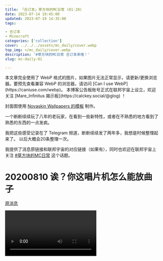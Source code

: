 ```yaml
---
title: 「合订本」草方块的MC日常 (01-20)
date: 2023-07-14 19:45:00
updated: 2023-07-19 14:35:00
tags: 

- 合订本
- Minecraft
categories: ['collection']
cover: ../../../assets/mc_daily/cover.webp
top_img: </mc_daily/cover.webp
description: '#草方块的MC日常 合订本来咯！'
slug: mc-daily-01

---
```


<CallOut>
本文章完全使用了 WebP 格式的图片，如果图片无法正常显示，请更新/更换浏览器。要预先查看兼容 WebP 的浏览器，请访问 [Can I use WebP](https://caniuse.com/webp)。
</CallOut>

<CallOut>
本博客公告板账号正式在联邦宇宙上设立，欢迎关注 [Mare_Infinitus 揭示板](https://calckey.social/@glog) ！
</CallOut>

封面图使用 [Novaskin Wallpapers 的模板](https://wallpapers.novaskin.me/hole) 制作。

一个断断续续玩了八年的老玩家，在看到一些新特性，或者在不熟悉的地方看到了熟悉的东西的一点发疯。

我把这些感受记录在了 Telegram 频道，断断续续发了两年多，我想是时候整理起来了。 以后大概会20条整理一次。

我提供了消息原链接和联邦宇宙的对应链接（如果有），同时也欢迎在联邦宇宙上关注 [#草方块的MC日常](https://o3o.ca/tags/草方块的MC日常) 这个话题。

# 20200810 诶？你这唱片机怎么能放曲子

[原消息](https://t.me/realGrassblock/311)

<video src="/mc_daily/vid/video_2023-07-14_20-41-53.mp4" />


我火星了？1.16正式版自带音乐包的吗？

追记：自带录屏居然支持内录了，我火星了

（补记：之前的基岩版需要另行下载音乐包，而微软/bugjang的服务器老是爆炸，所以导致游戏一直没有背景音乐）

# 20201219 发现化学功能时的欣喜

[原链接](https://t.me/realGrassblock/611)

![创建新元素！](../../../assets/mc_daily/img/photo_2023-07-19_13-52-42.webp)
![化合物创建器](../../../assets/mc_daily/img/photo_2023-07-15_10-34-30.webp)
我在 Minecraft 学化学，但是怎么创建化合物啊？

（补记：左翻有找看到了启用教育版特性的选项，于是玩了一把）

# 20210115 面板服ei

[原链接](https://t.me/realGrassblock/659)

![游戏暂停界面](../../../assets/mc_daily/img/photo_2023-07-15_10-34-35.webp)
成功在白嫖的面板服上玩了一会儿

（补记：当时用的是server.pro，其实说实话免费的很难用，因为要排队而且锁设置，似乎存档也不会留下，但我这点实在记不得了，但是对于当时的我来说仍然是一件很快乐的事（指和朋友一起玩））

# 20210118 出现音乐的原因找到了

[原链接](https://t.me/realGrassblock/731)

![一份文件列表](../../../assets/mc_daily/img/photo_2023-07-15_10-34-40.webp)
突然找到了我的~~Minecarft~~Minecraft有音乐了的原因…（原文打错了）

（补记：当时在车上还听了听这些原声，真的很有氛围！）

# 20210119->? 断档点

（原频道丢了...具体细节我也不大记得了，好像是开号的频道丢了（？

# 20210205 什么玩意儿？

[原链接](https://t.me/realGrassblock/949)

![一个抄袭游戏的直播画面](../../../assets/mc_daily/img/photo_2023-07-15_10-34-46.webp)
啊这…这是什么玩意儿

（补记：当时就比较喜欢短视频多一些，就没想到刷到了这么个鬼东西）

# 20210212 更新日志，但移除了him

[原链接](https://t.me/realGrassblock/1094)

![保熟的更新日志](../../../assets/mc_daily/img/photo_2023-07-15_10-34-58.webp)
删除了him（盯）

（补记：这首是 布施明 的《君は薔薇より美しい（你比玫瑰更美丽）》，当时翻了翻评论区发现了这条，没绷住。）

（顺便科普一下，此处"him"=="herobrine"，”移除了herobrine“其实是minecraft更新日志中一条开玩笑的内容。详见[mcbbs wiki](https://mcbbs.wiki/index.php?title=已移除Herobrine)）

# 20211110 传送的奇怪特性

[原链接](https://t.me/realGrassblock/2923)

<video src="/mc_daily/vid/video_2023-07-15_10-17-48.mp4" />

不是很理解 ver 1.17.10

（补记：突发奇想，想做一个一次性的矿车铁路，但是发现传送到y坐标为0时矿车实体并不会消失，然后就有了这个视频）

# 20220123 一日筑路工

[原链接](https://t.me/realGrassblock/3227)

![一列咱铺的铁轨](../../../assets/mc_daily/img/photo_2023-07-15_10-35-05.webp)

只要我们不断铺路 道路就会向前延伸

（补记：迫害团长(1/1)，当时是在一个朋友开的的服务器上，我们在那里铺设了一条非常长的铁路，可惜现在服务器已经没了）

# 20230313 故^%\$#地\$%@\$重@*%游

[原链接](https://t.me/realGrassblock/6136) [联邦宇宙](https://o3o.ca/@grassblock/110013695562425447) [镜像](https://social.ongov.ca/@grassblock/110013695562425447)

![出bug了的故地](../../../assets/mc_daily/img/photo_2023-07-15_10-35-11.webp)

今天打开了手机上好久没玩的存档（大概一年多），发现它已经坏得差不多了... 这就是仅能加载出来的地形了...几个区块外有个半空岛也一并加载不了了

（能破坏空区域内区块但无法加载） （叹息）

（补记：原因可能是内存不足？）

# 20230501 故地重游2

[原链接](https://t.me/realGrassblock/6303) [联邦宇宙](https://o3o.ca/@grassblock/110291128120037048) [镜像](https://social.ongov.ca/@grassblock/110291128120037048)

![新形象](../../../assets/mc_daily/img/photo_2023-07-15_10-35-22.webp)
![故地的一部分](../../../assets/mc_daily/img/photo_2023-07-15_10-35-29.webp)

刚才玩了一圈Minecraft Bedrock，我只能说微软是懂怎么搞坏游戏的🌚

顺便之前的地形似乎恢复了，可能是上次有bug
（不知道什么时候菜市场自动给咱更新到1.19.3了）

（补记：bugjang要吃饭的嘛，不过玩得确实花）

# 20230610 故地，但与别人同游

[原链接](https://t.me/realGrassblock/6372) [联邦宇宙](https://o3o.ca/@grassblock/110517263092978611) [镜像](https://social.ongov.ca/@grassblock/110517263092978611)

![和某同学一起](../../../assets/mc_daily/img/photo_2023-07-15_10-35-35.webp)

拍毕业照拍完和某同学坐在台阶上玩 Minecraft 基岩版 ，还好mojang/ms对局域网联机没作出限制...

他生存开荒，我负责乱玩（逃

用的还是之前的世界，没想到爪机还能顺跑1.20（用流量现更新的呜呜）

（补记：不知道他从哪里弄来的1.20版本，而且邀请咱和他一起玩ei，不过有个小插曲，他的mc没办法开启局域网游戏，我在那里疯狂下滑刷新的时候，倒是有许多人来围观）

# 20230616 Herobrine?

[原链接](https://t.me/realGrassblock/6496) [联邦宇宙](https://o3o.ca/@grassblock/110552879987489670) [镜像](https://social.ongov.ca/@grassblock/110552879987489670)

![你瞧瞧这现在哪儿有him啊，这都是改出来的](../../../assets/mc_daily/img/photo_2023-07-19_14-03-48.webp)

上午听说了[看见 Herobrine 的版本(a1.0.16_02)和存档种子](https://www.bilibili.com/video/av613247631)，然后下午就把官端和存档一块下载安装下来之后就在这儿等，结果等了一个游戏日（大概快~~七八分钟~~20多分钟(1)）也没等来，就成功印证了那句 *"Herobrine is frequently referred to by Mojang Studios, however, Herobrine has never appeared in Minecraft himself."* （来自[Minecraft Wiki](https://minecraft.fandom.com/wiki/Herobrine)）

（版本目录已传在[评论区](https://t.me/realGrassblock/6496)！）如果你想玩会儿远古版本，或者等等那人的话，下载下来然后复制到启动器(2)目录就行。（等不来的，你相信我）

(1)原来的说法是不正确的。根据[wiki](https://minecraft.fandom.com/zh/wiki/昼夜更替)，*Minecraft中时间正好是现实时间流逝的速度的72倍。这是由于现实中1天有1440分钟，而1个完整的Minecraft天只有20分钟。*

(2)咱用的PCL2，先下载1.0.16，然后替换成wiki提供的文件 ~~，java16也可以正常启动~~ （不对，java16似乎启动不了，java8可以）

（补记：做出了一定的措辞上的修正。真的感谢作者和大数据让我了解到更多有关这个传说的真相）

# 20230624 一点感叹

[原链接](https://t.me/realGrassblock/6644) [联邦宇宙](https://o3o.ca/@grassblock/110596052684608384) [镜像](https://social.ongov.ca/@grassblock/110596052684608384)

打开某张有关特性的测试题就发现虽然我各个端更新到 1.20.10 但是其实对新版本新特性根本不了解，这个坏习惯自从 1.18 左右就开始了....
（由于某些公开性的原因就不放图了）

（补记：是另外一个朋友开的新服务器“云韵竹烟”，申请需要答题，大多是有关新版本特性的，可我明显没有太了解过）
*（如果你想了解更多有关这个原版生存服务器的信息，可以加入[群组](https://t.me/minecraft_chat_cn)）*

# 20230628 怀旧生存

[原链接](https://t.me/realGrassblock/6723) [联邦宇宙](https://o3o.ca/@grassblock/110621014550603032) [镜像](https://social.ongov.ca/@grassblock/110621014550603032)

![玩点旧的](../../../assets/mc_daily/img/photo_2023-07-15_10-35-44.webp)

玩了一下 b1.7.3 （一个广受喜爱的版本） ，就有一种找回了曾经的感觉，但是当初拉我入坑的已经不玩了，就有一点悲伤。

然后就是 为什么我下矿只挖到石头🌚

（补记：那天上午看了个[YouTuber的视频](https://www.youtube.com/watch?v=BBkxecgm5q4)，讨论了下为什么这个版本会这么受欢迎，就玩了一下，然后有了上面的感叹）

# 20230701 一点感叹2 | 我太菜了

[原链接](https://t.me/realGrassblock/6773) [联邦宇宙](https://o3o.ca/@grassblock/110638526776807586) [镜像](https://social.ongov.ca/@grassblock/110638526776807586)

我不会（指没有能力）用PCL2更新目前用的forge等一切加载器，我自裁😶

我只会自动安装然后像个憨憨一样玩儿，更新还得备份推翻文件夹重来这个样子

（补记：我被PCL2的加载器更新机制搞得很烦，然后后来我发现HMCL支持给自动安装后的游戏安装/更新forge，这样就不用备份了（喜）

# 20230711 在 Chrome OS 上玩 Minecraft

[原链接](https://t.me/realGrassblock/6929) [联邦宇宙](https://o3o.ca/@grassblock/110694999386726853) [镜像](https://o3o.ca/@grassblock/110694999386726853)

![狐狸与狐狸](../../../assets/mc_daily/img/photo_2023-07-15_10-35-57.webp)

尝试在Chrome OS上用Linux容器玩了一会儿Minecraft Java 1.18.2，感觉性能损耗不是很明显（？

顺便吐槽一下这与小🦊的信任实在是太难建立了，还得亲手杀掉其亲生父母，这实在是太（）了

以及别问我为什么是Alex的皮肤

# 20230714 来玩官方地图

[原链接](https://t.me/realGrassblock/6963) [联邦宇宙](https://o3o.ca/@grassblock/110711640190560050) [镜像](https://social.ongov.ca/@grassblock/110711640190560050)

![活动以及活动](../../../assets/mc_daily/img/photo_2023-07-15_10-36-03.webp)
![官方玩我（？](../../../assets/mc_daily/img/photo_2023-07-15_10-36-06.webp)

刷b站的时候看到 @邹陈云飞 发了新一期的 [MC 周报](https://b23.tv/BV1NW4y1Z7Pi)，看到官方夏日庆典的活动要到期了，咱就光速打开了许久没有打开的基岩版，补领了活动期间的物品。

虽然是这么说，但是我对M\$做的奇奇怪怪的角色创建器并不是很上心，还是比较喜欢经典皮肤，虽然基岩版的经典皮肤也已经被M\$玩烂了。

然后在看领到的物品的时候，发现了一个官方创建的 Timeless Trails 地图，就顺手玩了十几分钟，感觉还可以，很好地用剧情任务表现了新版本特性（？

# 20230714 这游戏怎么玩了八年跟没玩过一样

[原链接](https://t.me/realGrassblock/6974) [联邦宇宙](https://o3o.ca/@grassblock/110712740231254975) [镜像](https://social.ongov.ca/@grassblock/110712740231254975)

![一段对话记录](../../../assets/mc_daily/img/photo_2023-07-15_10-36-11.webp)

八年老玩家（我）现状：至今连末地传送门都不会找

（补记：看到一个群友们都在兴趣盎然的讨论自己加入过的服务器，我不禁自卑起来，于是跑到一个朋友哪里倾诉，就有了上面的对话（对话已经过授权发布））

# 20230715 （梅开二度）群友服一日游

[原链接](https://t.me/realGrassblock/7024) [联邦宇宙](https://o3o.ca/@grassblock/110735026929619781) [镜像](https://social.ongov.ca/@grassblock/110735026929619781)

![我又去养老了](../../../assets/mc_daily/img/photo_2023-07-18_21-38-09.webp)

又去群友开的新的原版服务器看了一眼，嫖了许多物资（

但似乎是由于不是开荒时期我就开始玩的缘故，总觉得有些疏远。直到我看到另一个同样在服务器的群友说一夜挖了许多钻石之后，就觉得有些跟不上发展的节奏，于是不再玩下去...

后来这两天实在觉得没有意思就借住于某个群友的房子在服务器里养老。

# 结语

断断续续弄了五天，终于完成了！

希望你喜欢这个系列，我会继续更新的！

如果你有什么想说的，欢迎在评论区以及公告板账号对应帖子下留言！
